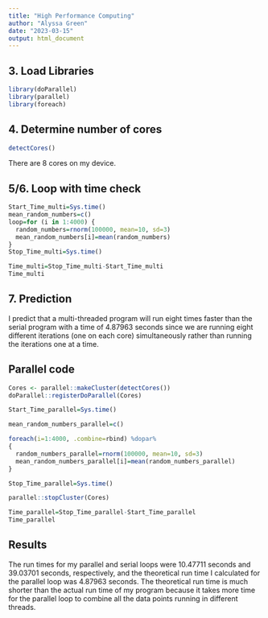 ```yaml
---
title: "High Performance Computing"
author: "Alyssa Green"
date: "2023-03-15"
output: html_document
---
```


## 3. Load Libraries
```r
library(doParallel)
library(parallel)
library(foreach)
```

## 4. Determine number of cores
```r
detectCores()
```
There are 8 cores on my device.

## 5/6. Loop with time check
```r
Start_Time_multi=Sys.time()
mean_random_numbers=c()
loop=for (i in 1:4000) {
  random_numbers=rnorm(100000, mean=10, sd=3)
  mean_random_numbers[i]=mean(random_numbers)
}
Stop_Time_multi=Sys.time()

Time_multi=Stop_Time_multi-Start_Time_multi
Time_multi
```

## 7. Prediction
I predict that a multi-threaded program will run eight times faster than the serial program with a time of 4.87963 seconds since we are running eight different iterations (one on each core) simultaneously rather than running the iterations one at a time.

## Parallel code
```r
Cores <- parallel::makeCluster(detectCores()) 
doParallel::registerDoParallel(Cores)

Start_Time_parallel=Sys.time()

mean_random_numbers_parallel=c()

foreach(i=1:4000, .combine=rbind) %dopar%
{
  random_numbers_parallel=rnorm(100000, mean=10, sd=3)
  mean_random_numbers_parallel[i]=mean(random_numbers_parallel)
}

Stop_Time_parallel=Sys.time()

parallel::stopCluster(Cores) 

Time_parallel=Stop_Time_parallel-Start_Time_parallel
Time_parallel
```

## Results
The run times for my parallel and serial loops were 10.47711 seconds and 39.03701 seconds, respectively, and the theoretical run time I calculated for the parallel loop was 4.87963 seconds. The theoretical run time is much shorter than the actual run time of my program because it takes more time for the parallel loop to combine all the data points running in different threads.
